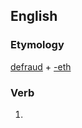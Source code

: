 ==English==

===Etymology===
[[defraud]] + [[-eth]]

===Verb===
{{infl|en|verb form}}

# {{archaic third-person singular of|defraud}}